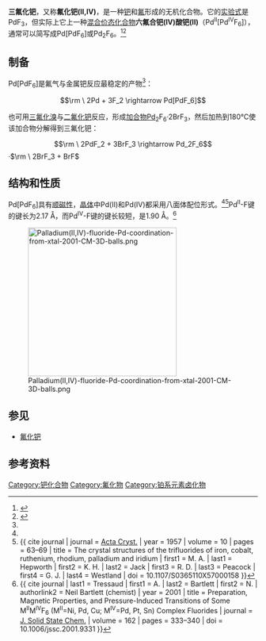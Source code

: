 {{chembox
| verifiedrevid = 385938137
|   Name = 三氟化钯
|   ImageFile1 = Palladium(II,IV)-fluoride-xtal-2001-without-Pd(II)-F-bonds-CM-3D-balls.png
|   OtherNames = 六氟合钯(IV)酸钯(II)<br />氟化钯(II,IV)
| Section1 = {{Chembox Identifiers
|   CASNo = 12021-58-8
|    CASNo_Ref = {{cascite}}
|   EINECS = 
|   RTECS =
  }}
| Section2 = {{Chembox Properties
|   Formula = PdF<sub>3</sub>
|   Appearance = 黑色固体
|   Density = 
|   Solubility = 
|   SolubleOther = 
|   MeltingPt = 
  }}
| Section3 = {{Chembox Structure
|   Coordination = 八面体
|   CrystalStruct = 菱方
  }}
| Section4 = {{Chembox Thermochemistry
|   DeltaHf = 
|   Entropy = 
  }}
| Section7 = {{Chembox Hazards
|   ExternalMSDS = 
|   EUClass =
|   EUIndex = 未列出
|   MainHazards = 
|   NFPA-H = 
|   NFPA-F = 
|   NFPA-R = 
|   NFPA-O =
|   RPhrases = 
|   SPhrases = 
|   FlashPt = 
|   PEL = 
  }}
| Section8 = {{Chembox Related
|   OtherAnions =
|   OtherCations = [[三氟化镍|三氟化镍]]
|   OtherCpds = [[二氟化钯|二氟化钯]]<br />[[四氟化钯|四氟化钯]]
  }}
}}

'''三氟化钯'''，又称'''氟化钯(II,IV)'''，是一种[[钯|钯]]和[[氟|氟]]形成的无机化合物。它的[[实验式|实验式]]是PdF<sub>3</sub>，但实际上它上一种[[混合价态化合物|混合价态化合物]]'''六氟合钯(IV)酸钯(II)'''（Pd<sup>II</sup>[Pd<sup>IV</sup>F<sub>6</sub>]），通常可以简写成Pd[PdF<sub>6</sub>]或Pd<sub>2</sub>F<sub>6</sub>。<ref name="G&E-1152-1153">{{Greenwood&Earnshaw2nd|pages=1152–1153}}</ref><ref name="Housecroft-788">{{Housecroft3rd|page=788}}</ref>

==制备==
Pd[PdF<sub>6</sub>]是氟气与金属钯反应最稳定的产物<ref name="G&E-1152-1153" />：

:<math>\rm \ 2Pd + 3F_2 \rightarrow Pd[PdF_6]</math>

也可用[[三氟化溴|三氟化溴]]与[[二氟化钯|二氟化钯]]反应，形成[[加合物|加合物]]Pd<sub>2</sub>F<sub>6</sub>·2BrF<sub>3</sub>，然后加热到180°C使该加合物分解得到三氟化钯：
:<math>\rm \ 2PdF_2 + 3BrF_3 \rightarrow Pd_2F_6</math>·<math>\rm \ 2BrF_3 + BrF</math>

==结构和性质==
Pd[PdF<sub>6</sub>]具有[[顺磁性|顺磁性]]，[[晶体结构|晶体]]中Pd(II)和Pd(IV)都采用八面体配位形式。<ref name="Housecroft-788" /><ref name="Jack">{{ cite journal | journal = [[Acta_Crystallographica|Acta Cryst.]] | year = 1957 | volume = 10 | pages = 63–69 | title = The crystal structures of the trifluorides of iron, cobalt, ruthenium, rhodium, palladium and iridium | first1 = M. A. | last1 = Hepworth | first2 = K. H. | last2 = Jack | first3 = R. D. | last3 = Peacock | first4 = G. J. | last4 = Westland | doi = 10.1107/S0365110X57000158 }}</ref>Pd<sup>II</sup>-F键的键长为2.17 Å，而Pd<sup>IV</sup>-F键的键长较短，是1.90 Å。<ref name="Tressaud">{{ cite journal | last1 = Tressaud | first1 = A. | last2 = Bartlett | first2 = N. | authorlink2 = Neil Bartlett (chemist) | year = 2001 | title = Preparation, Magnetic Properties, and Pressure-Induced Transitions of Some M<sup>II</sup>M<sup>IV</sup>F<sub>6</sub> (M<sup>II</sup>=Ni, Pd, Cu; M<sup>IV</sup>=Pd, Pt, Sn) Complex Fluorides | journal = [[Journal_of_Solid_State_Chemistry|J. Solid State Chem.]] | volume = 162 | pages = 333–340 | doi = 10.1006/jssc.2001.9331 }}</ref>

[[File:Palladium(II,IV)-fluoride-Pd-coordination-from-xtal-2001-CM-3D-balls.png|300px]]

==参见==
* [[氟化钯|氟化钯]]

==参考资料==
{{reflist}}

{{钯化合物}}

[[Category:钯化合物|Category:钯化合物]]
[[Category:氟化物|Category:氟化物]]
[[Category:铂系元素卤化物|Category:铂系元素卤化物]]